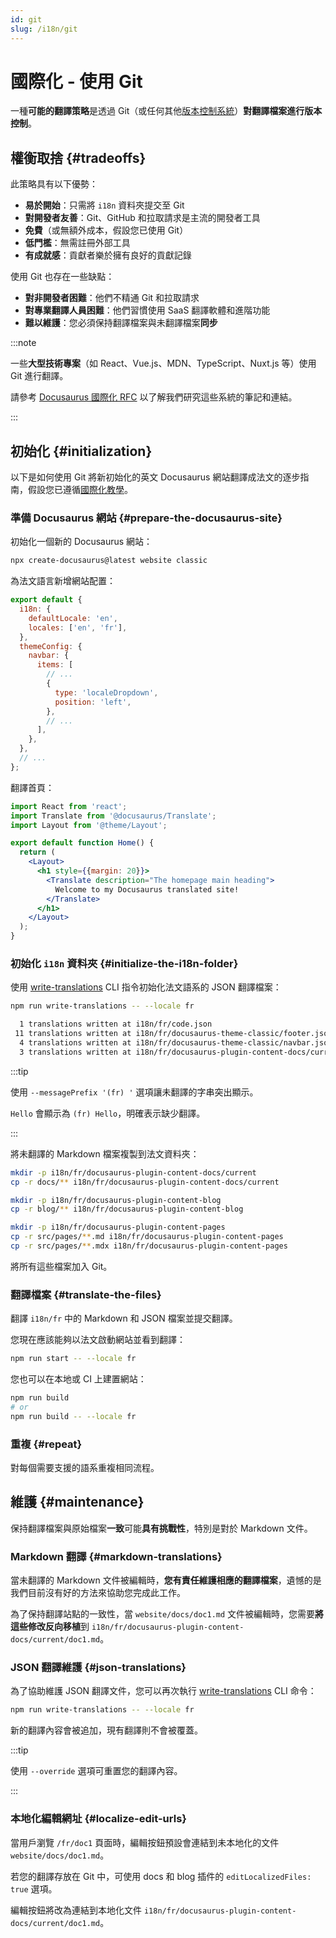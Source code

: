```yaml
---
id: git
slug: /i18n/git
---
```


# 國際化 - 使用 Git

一種**可能的翻譯策略**是透過 Git（或任何其他[版本控制系統](https://en.wikipedia.org/wiki/Version_control)）**對翻譯檔案進行版本控制**。

## 權衡取捨 {#tradeoffs}

此策略具有以下優勢：

- **易於開始**：只需將 `i18n` 資料夾提交至 Git
- **對開發者友善**：Git、GitHub 和拉取請求是主流的開發者工具
- **免費**（或無額外成本，假設您已使用 Git）
- **低門檻**：無需註冊外部工具
- **有成就感**：貢獻者樂於擁有良好的貢獻記錄

使用 Git 也存在一些缺點：

- **對非開發者困難**：他們不精通 Git 和拉取請求
- **對專業翻譯人員困難**：他們習慣使用 SaaS 翻譯軟體和進階功能
- **難以維護**：您必須保持翻譯檔案與未翻譯檔案**同步**

:::note

一些**大型技術專案**（如 React、Vue.js、MDN、TypeScript、Nuxt.js 等）使用 Git 進行翻譯。

請參考 [Docusaurus 國際化 RFC](https://github.com/facebook/docusaurus/issues/3317) 以了解我們研究這些系統的筆記和連結。

:::

## 初始化 {#initialization}

以下是如何使用 Git 將新初始化的英文 Docusaurus 網站翻譯成法文的逐步指南，假設您已遵循[國際化教學](./i18n-tutorial.mdx)。

### 準備 Docusaurus 網站 {#prepare-the-docusaurus-site}

初始化一個新的 Docusaurus 網站：

```bash
npx create-docusaurus@latest website classic
```

為法文語言新增網站配置：

```js title="docusaurus.config.js"
export default {
  i18n: {
    defaultLocale: 'en',
    locales: ['en', 'fr'],
  },
  themeConfig: {
    navbar: {
      items: [
        // ...
        {
          type: 'localeDropdown',
          position: 'left',
        },
        // ...
      ],
    },
  },
  // ...
};
```

翻譯首頁：

```jsx title="src/pages/index.js"
import React from 'react';
import Translate from '@docusaurus/Translate';
import Layout from '@theme/Layout';

export default function Home() {
  return (
    <Layout>
      <h1 style={{margin: 20}}>
        <Translate description="The homepage main heading">
          Welcome to my Docusaurus translated site!
        </Translate>
      </h1>
    </Layout>
  );
}
```

### 初始化 `i18n` 資料夾 {#initialize-the-i18n-folder}

使用 [write-translations](../cli.mdx#docusaurus-write-translations-sitedir) CLI 指令初始化法文語系的 JSON 翻譯檔案：

```bash npm2yarn
npm run write-translations -- --locale fr

  1 translations written at i18n/fr/code.json
 11 translations written at i18n/fr/docusaurus-theme-classic/footer.json
  4 translations written at i18n/fr/docusaurus-theme-classic/navbar.json
  3 translations written at i18n/fr/docusaurus-plugin-content-docs/current.json
```

:::tip

使用 `--messagePrefix '(fr) '` 選項讓未翻譯的字串突出顯示。

`Hello` 會顯示為 `(fr) Hello`，明確表示缺少翻譯。

:::

將未翻譯的 Markdown 檔案複製到法文資料夾：

```bash
mkdir -p i18n/fr/docusaurus-plugin-content-docs/current
cp -r docs/** i18n/fr/docusaurus-plugin-content-docs/current

mkdir -p i18n/fr/docusaurus-plugin-content-blog
cp -r blog/** i18n/fr/docusaurus-plugin-content-blog

mkdir -p i18n/fr/docusaurus-plugin-content-pages
cp -r src/pages/**.md i18n/fr/docusaurus-plugin-content-pages
cp -r src/pages/**.mdx i18n/fr/docusaurus-plugin-content-pages
```

將所有這些檔案加入 Git。

### 翻譯檔案 {#translate-the-files}

翻譯 `i18n/fr` 中的 Markdown 和 JSON 檔案並提交翻譯。

您現在應該能夠以法文啟動網站並看到翻譯：

```bash npm2yarn
npm run start -- --locale fr
```

您也可以在本地或 CI 上建置網站：

```bash npm2yarn
npm run build
# or
npm run build -- --locale fr
```

### 重複 {#repeat}

對每個需要支援的語系重複相同流程。

## 維護 {#maintenance}

保持翻譯檔案與原始檔案**一致**可能**具有挑戰性**，特別是對於 Markdown 文件。

### Markdown 翻譯 {#markdown-translations}

當未翻譯的 Markdown 文件被編輯時，**您有責任維護相應的翻譯檔案**，遺憾的是我們目前沒有好的方法來協助您完成此工作。

為了保持翻譯站點的一致性，當 `website/docs/doc1.md` 文件被編輯時，您需要**將這些修改反向移植**到 `i18n/fr/docusaurus-plugin-content-docs/current/doc1.md`。

### JSON 翻譯維護 {#json-translations}

為了協助維護 JSON 翻譯文件，您可以再次執行 [write-translations](../cli.mdx#docusaurus-write-translations-sitedir) CLI 命令：

```bash npm2yarn
npm run write-translations -- --locale fr
```

新的翻譯內容會被追加，現有翻譯則不會被覆蓋。

:::tip

使用 `--override` 選項可重置您的翻譯內容。

:::

### 本地化編輯網址 {#localize-edit-urls}

當用戶瀏覽 `/fr/doc1` 頁面時，編輯按鈕預設會連結到未本地化的文件 `website/docs/doc1.md`。

若您的翻譯存放在 Git 中，可使用 docs 和 blog 插件的 `editLocalizedFiles: true` 選項。

編輯按鈕將改為連結到本地化文件 `i18n/fr/docusaurus-plugin-content-docs/current/doc1.md`。